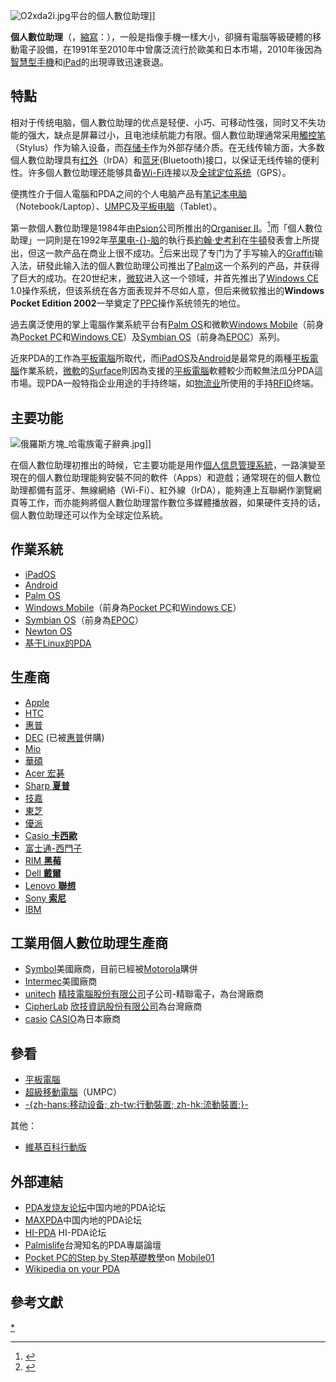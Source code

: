 {{Redirect|PDA}}
{{Not|平板电脑}}
{{noteTA
| G1=IT
|T=zh-cn:个人数字助理;zh-hans:个人数码助理;zh-hant:個人數位助理;
|1=zh-cn:个人数字助理;zh-hans:个人数码助理;zh-hant:個人數位助理;
}}
[[File:O2xda2i.jpg|thumb]]平台的個人數位助理]]

'''個人數位助理'''（{{lang-en|'''personal digital assistant'''}}，[[縮寫|縮寫]]：{{lang|en|'''PDA'''}}），一般是指像手機一樣大小，卻擁有電腦等級硬體的移動電子設備，在1991年至2010年中曾廣泛流行於歐美和日本市場，2010年後因為[[智慧型手機|智慧型手機]]和[[iPad|iPad]]的出現導致迅速衰退。

== 特點 ==
相对于传统电脑，個人數位助理的优点是轻便、小巧、可移动性强，同时又不失功能的强大，缺点是屏幕过小，且电池续航能力有限。個人數位助理通常采用[[觸控笔|觸控笔]]（Stylus）作为输入设备，而[[存储卡|存储卡]]作为外部存储介质。在无线传输方面，大多数個人數位助理具有[[红外通讯技术|红外]]（IrDA）和[[蓝牙|蓝牙]](Bluetooth)接口，以保证无线传输的便利性。许多個人數位助理还能够具备[[Wi-Fi|Wi-Fi]]连接以及[[全球定位系统|全球定位系统]]（GPS）。

便携性介于個人電腦和PDA之间的个人电脑产品有[[笔记本电脑|笔记本电脑]]（Notebook/Laptop）、[[UMPC|UMPC]]及[[平板电脑|平板电脑]]（Tablet）。

第一款個人數位助理是1984年由[[Psion|Psion]]公司所推出的[[Psion_Organiser|Organiser II]]。<ref>{{Cite web|title=3-Lib History of Psion|url=https://stevelitchfield.com/historyofpsion.htm|accessdate=2020-04-05|work=stevelitchfield.com}}</ref>而「個人數位助理」一詞則是在1992年[[苹果电脑|苹果电-{}-脑]]的執行長[[约翰·斯卡利|約翰·史考利]]在[[Apple_Newton|牛頓]]發表會上所提出，但这一款产品在商业上很不成功。<ref>{{Cite journal|title=Newton, Reconsidered|url=https://techland.time.com/2012/06/01/newton-reconsidered/|last=McCracken|first=Harry|date=2012-06-01|journal=Time|language=en-US|issn=0040-781X|access-date=2020-04-05|archive-date=2017-12-28|archive-url=https://web.archive.org/web/20171228090224/http://techland.time.com/2012/06/01/newton-reconsidered/|dead-url=no}}</ref>后来出现了专门为了手写输入的[[Graffiti_(Palm_OS)|Graffiti]]输入法，研發此输入法的個人數位助理公司推出了[[Palm|Palm]]这一个系列的产品，并获得了巨大的成功。在20世纪末，[[微软|微软]]进入这一个领域，并首先推出了[[Windows_CE|Windows CE]] 1.0操作系统，但该系统在各方面表现并不尽如人意，但后来微软推出的'''Windows Pocket Edition 2002'''一举奠定了[[Pocket_PC|PPC]]操作系统领先的地位。

過去廣泛使用的掌上電腦作業系統平台有[[Palm_OS|Palm OS]]和微軟[[Windows_Mobile|Windows Mobile]]（前身為[[Pocket_PC|Pocket PC]]和[[Windows_Embedded_Compact|Windows CE]]）及[[Symbian_OS|Symbian OS]]（前身為[[EPOC_(操作系统)|EPOC]]）系列。

近來PDA的工作為[[平板電腦|平板電腦]]所取代，而[[iPadOS|iPadOS]]及[[Android|Android]]是最常見的兩種[[平板電腦|平板電腦]]作業系統，[[微软|微軟]]的[[Microsoft_Surface|Surface]]則因為支援的[[平板電腦|平板電腦]]軟體較少而較無法瓜分PDA這市場。现PDA一般特指企业用途的手持终端，如[[物流业|物流业]]所使用的手持[[RFID|RFID]]终端。

== 主要功能 ==
[[File:俄羅斯方塊_哈電族電子辭典.jpg|thumb]]]]

在個人數位助理初推出的時候，它主要功能是用作[[個人信息管理系統|個人信息管理系統]]，一路演變至現在的個人數位助理能夠安裝不同的軟件（Apps）和遊戲；通常現在的個人數位助理都備有蓝牙、無線網絡（Wi-Fi）、紅外線（IrDA），能夠連上互聯網作瀏覽網頁等工作，而亦能夠將個人數位助理當作數位多媒體播放器，如果硬件支持的话，個人數位助理还可以作为全球定位系統。

==作業系統==
* [[iPadOS|iPadOS]] 
*[[Google_Android|Android]]
*[[Palm_OS|Palm OS]]
*[[Windows_Mobile|Windows Mobile]]（前身為[[Pocket_PC|Pocket PC]]和[[Windows_Embedded_Compact|Windows CE]]）
* [[Symbian_OS|Symbian OS]]（前身為[[EPOC_(操作系统)|EPOC]]）
*[[Newton_OS|Newton OS]]
* [[基于Linux的PDA|基于Linux的PDA]]

== 生產商 ==
* [[蘋果公司|Apple]]
* [[HTC|HTC]]
* [[惠普|惠普]]
*[[DEC|DEC]] (已被[[惠普|惠普]]併購)
* [[宇達電通|Mio]]
* [[華碩|華碩]]
* [[宏碁|Acer 宏碁]]
* [[夏普|Sharp '''夏普''']]
* [[技嘉|技嘉]]
* [[東芝|東芝]]
* [[優派|優派]]
* [[Casio|Casio '''卡西歐''']]
* [[富士通|富士通-西門子]]
* [[黑莓公司|RIM '''黑莓''']]
*[[Dell|Dell '''戴爾''']]
*[[Lenovo|Lenovo '''聯想''']]
*[[Sony|Sony '''索尼''']]
*[[IBM|IBM]]

== 工業用個人數位助理生產商 ==
* [https://web.archive.org/web/20080318165819/http://www2.symbol.com/ Symbol]美國廠商，目前已經被[[Motorola|Motorola]]購併
* [http://www.intermec.com/ Intermec]美國廠商
* [https://web.archive.org/web/20080613170758/http://www.unitech-adc.com/ unitech] [[精技電腦股份有限公司|精技電腦股份有限公司]]子公司-精聯電子，為台灣廠商
* [http://www.cipherlab.com/ CipherLab] [[欣技資訊股份有限公司|欣技資訊股份有限公司]]為台灣廠商
* [http://world.casio.com/system/pa/ casio] [[CASIO|CASIO]]為日本廠商

== 參看 ==
* [[平板電腦|平板電腦]]
* [[超級移動電腦|超級移動電腦]]（UMPC）
* [[移动设备|-{zh-hans:移动设备; zh-tw:行動裝置; zh-hk:流動裝置;}-]]
其他：
* [[维基百科:WAP存取|維基百科行動版]]

== 外部連結 ==
* [https://web.archive.org/web/20181201153725/http://bbs.pdafans.com/ PDA发烧友论坛]中国内地的PDA论坛
* [https://web.archive.org/web/20071111140516/http://bbs.maxpda.com/ MAXPDA]中国内地的PDA论坛
* [http://www.hi-pda.com/forum/ HI-PDA] HI-PDA论坛
* [http://www.palmislife.com Palmislife]台灣知名的PDA專屬論壇
* [http://www.mobile01.com/topicdetail.php?f=129&t=63605&last=512542 Pocket PC的Step by Step基礎教學]on [http://www.mobile01.com/ Mobile01]
* [http://infodisiac.com/Wikipedia/ Wikipedia on your PDA]

== 參考文獻 ==
[[Category:个人数码助理|*]]
<references />{{Authority control}}{{Computer sizes}}